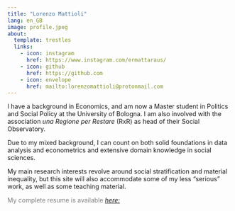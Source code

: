 ```yaml
---
title: "Lorenzo Mattioli"
lang: en_GB
image: profile.jpeg
about:
  template: trestles
  links:
    - icon: instagram
      href: https://www.instagram.com/ermattaraus/
    - icon: github
      href: https://github.com
    - icon: envelope
      href: mailto:lorenzomattioli@protonmail.com
---
```


I have a background in Economics, and am now a Master student in Politics and Social Policy at the University of Bologna. I am also involved with the association *una Regione per Restare* (RxR) as head of their Social Observatory.

Due to my mixed background, I can count on both solid foundations in data analysis and econometrics and extensive domain knowledge in social sciences.

My main research interests revolve around social stratification and material inequality, but this site will also accommodate some of my less "serious" work, as well as some teaching material.

::: {#resume .link style="color: gray;"}
My complete resume is available [*here:*](CV%20inglese.pdf)
:::
